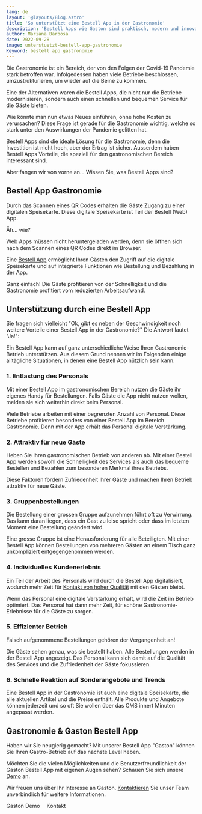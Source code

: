 ```yaml
---
lang: de
layout: '@layouts/Blog.astro'
title: 'So unterstützt eine Bestell App in der Gastronomie'
description: 'Bestell Apps wie Gaston sind praktisch, modern und innovativ für die Gastronomie. Ob zur Lieferung, zur Abholung oder direkt vor Ort am Tisch, Fakt ist, dass solche Bestell Apps seit dem Ausbruch der Covid-Pandemie immer mehr Einzug in die Gastronomie halten.'
author: Mariana Barbosa
date: 2022-09-28
image: unterstuetzt-bestell-app-gastronomie
Keyword: bestell app gastronomie
---
```



Die Gastronomie ist ein Bereich, der von den Folgen der Covid-19 Pandemie stark betroffen war. Infolgedessen haben viele Betriebe beschlossen, umzustrukturieren, um wieder auf die Beine zu kommen.

Eine der Alternativen waren die Bestell Apps, die nicht nur die Betriebe modernisieren, sondern auch einen schnellen und bequemen Service für die Gäste bieten.

Wie könnte man nun etwas Neues einführen, ohne hohe Kosten zu verursachen? Diese Frage ist gerade für die Gastronomie wichtig, welche so stark unter den Auswirkungen der Pandemie gelitten hat.

Bestell Apps sind die ideale Lösung für die Gastronomie, denn die Investition ist nicht hoch, aber der Ertrag ist sicher. Ausserdem haben Bestell Apps Vorteile, die speziell für den gastronomischen Bereich interessant sind.

Aber fangen wir von vorne an... Wissen Sie, was Bestell Apps sind?

## Bestell App Gastronomie

Durch das Scannen eines QR Codes erhalten die Gäste Zugang zu einer digitalen Speisekarte. Diese digitale Speisekarte ist Teil der Bestell (Web) App.

Äh... wie?

Web Apps müssen nicht heruntergeladen werden, denn sie öffnen sich nach dem Scannen eines QR Codes direkt im Browser.

Eine [Bestell App](/de/restaurant-bestell-app/) ermöglicht Ihren Gästen den Zugriff auf die digitale Speisekarte und auf integrierte Funktionen wie Bestellung und Bezahlung in der App.

Ganz einfach! Die Gäste profitieren von der Schnelligkeit und die Gastronomie profitiert vom reduzierten Arbeitsaufwand.

## Unterstützung durch eine Bestell App

Sie fragen sich vielleicht "Ok, gibt es neben der Geschwindigkeit noch weitere Vorteile einer Bestell App in der Gastronomie?" Die Antwort lautet "Ja!":

Ein Bestell App kann auf ganz unterschiedliche Weise Ihren Gastronomie-Betrieb unterstützen. Aus diesem Grund nennen wir im Folgenden einige alltägliche Situationen, in denen eine Bestell App nützlich sein kann.

### 1. Entlastung des Personals

Mit einer Bestell App im gastronomischen Bereich nutzen die Gäste ihr eigenes Handy für Bestellungen. Falls Gäste die App nicht nutzen wollen, melden sie sich weiterhin direkt beim Personal.

Viele Betriebe arbeiten mit einer begrenzten Anzahl von Personal. Diese Betriebe profitieren besonders von einer Bestell App im Bereich Gastronomie. Denn mit der App erhält das Personal digitale Verstärkung.

### 2. Attraktiv für neue Gäste

Heben Sie Ihren gastronomischen Betrieb von anderen ab. Mit einer Bestell App werden sowohl die Schnelligkeit des Services als auch das bequeme Bestellen und Bezahlen zum besonderen Merkmal ihres Betriebs.

Diese Faktoren fördern Zufriedenheit Ihrer Gäste und machen Ihren Betrieb attraktiv für neue Gäste.

### 3. Gruppenbestellungen

Die Bestellung einer grossen Gruppe aufzunehmen führt oft zu Verwirrung. Das kann daran liegen, dass ein Gast zu leise spricht oder dass im letzten Moment eine Bestellung geändert wird.

Eine grosse Gruppe ist eine Herausforderung für alle Beteiligten. Mit einer Bestell App können Bestellungen von mehreren Gästen an einem Tisch ganz unkompliziert entgegengenommen werden.

### 4. Individuelles Kundenerlebnis

Ein Teil der Arbeit des Personals wird durch die Bestell App digitalisiert, wodurch mehr Zeit für [Kontakt von hoher Qualität](/de/blog/kontakt-trotz-digitaler-speisekarte/) mit den Gästen bleibt.

Wenn das Personal eine digitale Verstärkung erhält, wird die Zeit im Betrieb optimiert. Das Personal hat dann mehr Zeit, für schöne Gastronomie-Erlebnisse für die Gäste zu sorgen.

### 5. Effizienter Betrieb

Falsch aufgenommene Bestellungen gehören der Vergangenheit an!

Die Gäste sehen genau, was sie bestellt haben. Alle Bestellungen werden in der Bestell App angezeigt. Das Personal kann sich damit auf die Qualität des Services und die Zufriedenheit der Gäste fokussieren.

### 6. Schnelle Reaktion auf Sonderangebote und Trends

Eine Bestell App in der Gastronomie ist auch eine digitale Speisekarte, die alle aktuellen Artikel und die Preise enthält. Alle Produkte und Angebote können jederzeit und so oft Sie wollen über das CMS innert Minuten angepasst werden.

## Gastronomie & Gaston Bestell App

Haben wir Sie neugierig gemacht? Mit unserer Bestell App "Gaston" können Sie Ihren Gastro-Betrieb auf das nächste Level heben.

Möchten Sie die vielen Möglichkeiten und die Benutzerfreundlichkeit der Gaston Bestell App mit eigenen Augen sehen? Schauen Sie sich unsere [Demo](/de/demo/) an.

Wir freuen uns über Ihr Interesse an Gaston. [Kontaktieren](/de/kontakt/) Sie unser Team unverbindlich für weitere Informationen.

<ButtonLink href="/de/demo/">Gaston Demo</ButtonLink>&emsp;
<ButtonLink href="/de/kontakt/">Kontakt</ButtonLink>
